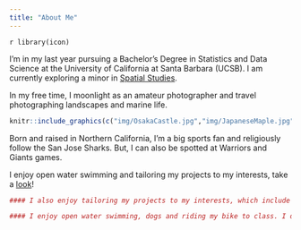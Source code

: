 ```yaml
---
title: "About Me"
---
```


`r library(icon)`

</center>
I'm in my last year pursuing a Bachelor’s Degree in Statistics and Data Science at the University of California at Santa Barbara (UCSB).  I am currently exploring a minor in [Spatial Studies](http://spatial.ucsb.edu/academic-minor/).
</center>

In my free time, I moonlight as an amateur photographer and travel photographing landscapes and marine life.

```r
knitr::include_graphics(c("img/OsakaCastle.jpg","img/JapaneseMaple.jpg"))
``` 

Born and raised in Northern California, I'm a big sports fan and religiously follow the San Jose Sharks. But, I can also be spotted at Warriors and Giants games.

I enjoy open water swimming and tailoring my projects to my interests, take a [look](https://catherinerauch.github.io/projects.html)!

```r
#### I also enjoy tailoring my projects to my interests, which include photography, traveling, marine life, and sports.

#### I enjoy open water swimming, dogs and riding my bike to class. I dearly miss being on Campus.

```